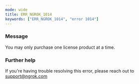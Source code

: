 ```yaml
---
mode: wide
title: ERR_NGROK_1014
keywords: ["ERR_NGROK_1014", "error 1014"]
---
```


### Message

You may only purchase one license product at a time.

### Further help

If you're having trouble resolving this error, please reach out to [support@ngrok.com](mailto:support@ngrok.com?subject=Help%20with%20ERR_NGROK_1014)
